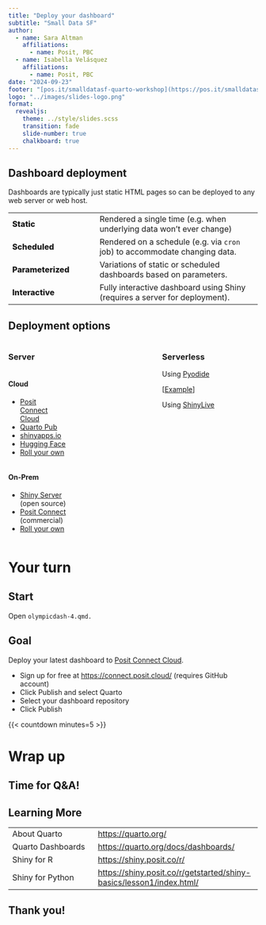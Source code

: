 ```yaml
---
title: "Deploy your dashboard"
subtitle: "Small Data SF"
author:   
  - name: Sara Altman
    affiliations:
      - name: Posit, PBC
  - name: Isabella Velásquez
    affiliations:
      - name: Posit, PBC
date: "2024-09-23"
footer: "[pos.it/smalldatasf-quarto-workshop](https://pos.it/smalldatasf-quarto-workshop)"
logo: "../images/slides-logo.png"
format:
  revealjs:
    theme: ../style/slides.scss
    transition: fade
    slide-number: true
    chalkboard: true
---
```


## Dashboard deployment

Dashboards are typically just static HTML pages so can be deployed to any web server or web host.

```{=html}
<table id="deployment-table">
<colgroup>
<col style="width: 35%">
<col style="width: 65%">
</colgroup>
<tbody>
<tr class="odd fragment">
<td>Static</td>
<td><span>Rendered a single time (e.g.&nbsp;when underlying data won’t ever change)</span></td>
</tr>
<tr class="even fragment">
<td>Scheduled</td>
<td><span>Rendered on a schedule (e.g.&nbsp;via <code>cron</code> job) to accommodate changing data.</span></td>
</tr>
<tr class="odd fragment">
<td>Parameterized</td>
<td><span>Variations of static or scheduled dashboards based on parameters.</span></td>
</tr>
<tr class="even fragment">
<td>Interactive</td>
<td><span>Fully interactive dashboard using Shiny (requires a server for deployment).</span></td>
</tr>
</tbody>
</table>

<style type="text/css">
#deployment-table td {
  border-bottom: none;
}
#deployment-table td:first-of-type {
  font-weight: 800;
}
</style>
```

## Deployment options

::: columns
::: {.column width="60%"}
### Server

::: {.column width="40%"}
#### Cloud

-   [Posit Connect Cloud](https://connect.posit.cloud/)
-   [Quarto Pub](https://quartopub.com/)
-   [shinyapps.io](https://shiny.posit.co/py/docs/deploy.html#deploy-to-shinyapps.io-cloud-hosting)
-   [Hugging Face](https://huggingface.co/docs/hub/spaces-sdks-docker-shiny)
-   [Roll your own](https://shiny.posit.co/py/docs/deploy.html#other-hosting-options)
:::

::: {.column width="50%"}
#### On-Prem

-   [Shiny Server](https://shiny.posit.co/py/docs/deploy.html#deploy-to-shiny-server-open-source) (open source)
-   [Posit Connect](https://shiny.posit.co/py/docs/deploy.html#deploy-to-posit-connect-commercial) (commercial)
-   [Roll your own](https://shiny.posit.co/py/docs/deploy.html#other-hosting-options)
:::
:::

::: {.column .fragment width="40%"}
### Serverless

Using [Pyodide](https://pyodide.org/)

\[[Example](https://wch.github.io/retirement-simulation-dashboard/)\]

Using [ShinyLive](https://posit-dev.github.io/r-shinylive/)
:::
:::

# Your turn

## Start

::: python-box
Open `olympicdash-4.qmd.`
:::

## Goal

::: your-turn
Deploy your latest dashboard to [Posit Connect Cloud](https://connect.posit.cloud/).
:::

* Sign up for free at <https://connect.posit.cloud/> (requires GitHub account)
* Click Publish and select Quarto
* Select your dashboard repository
* Click Publish

{{< countdown minutes=5 >}}

# Wrap up

## Time for Q&A! {.center}

## Learning More

|                   |                                                                        |
|-------------------------|-----------------------------------------------|
| About Quarto      | <https://quarto.org/>                                                  |
| Quarto Dashboards | <https://quarto.org/docs/dashboards/>                                  |
| Shiny for R       | <https://shiny.posit.co/r/>                                            |
| Shiny for Python  | <https://shiny.posit.co/r/getstarted/shiny-basics/lesson1/index.html/> |

## Thank you! {.center}